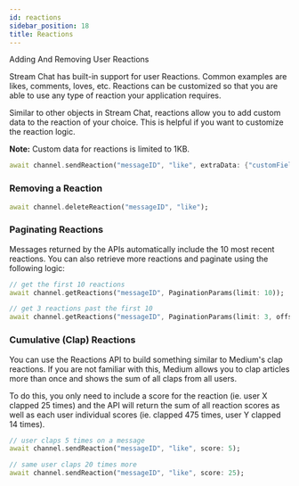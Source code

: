 ```yaml
---
id: reactions
sidebar_position: 18
title: Reactions
---
```


Adding And Removing User Reactions

Stream Chat has built-in support for user Reactions. Common examples are likes, comments, loves, etc. Reactions can be customized so that you are able to use any type of reaction your application requires.


Similar to other objects in Stream Chat, reactions allow you to add custom data to the reaction of your choice. This is helpful if you want to customize the reaction logic.

<b>Note:</b> Custom data for reactions is limited to 1KB.

```dart
await channel.sendReaction("messageID", "like", extraData: {"customField": 1});
```

### Removing a Reaction

```dart
await channel.deleteReaction("messageID", "like");
```

### Paginating Reactions

Messages returned by the APIs automatically include the 10 most recent reactions.
You can also retrieve more reactions and paginate using the following logic:

```dart
// get the first 10 reactions
await channel.getReactions("messageID", PaginationParams(limit: 10));

// get 3 reactions past the first 10
await channel.getReactions("messageID", PaginationParams(limit: 3, offset:10));
```

### Cumulative (Clap) Reactions

You can use the Reactions API to build something similar to Medium's clap reactions.
If you are not familiar with this, Medium allows you to clap articles more than once and shows the sum of all claps from all users.

To do this, you only need to include a score for the reaction (ie. user X clapped 25 times) and the API will return the sum of all reaction scores as well as each user individual scores (ie. clapped 475 times, user Y clapped 14 times).

```dart
// user claps 5 times on a message
await channel.sendReaction("messageID", "like", score: 5);

// same user claps 20 times more
await channel.sendReaction("messageID", "like", score: 25);
```